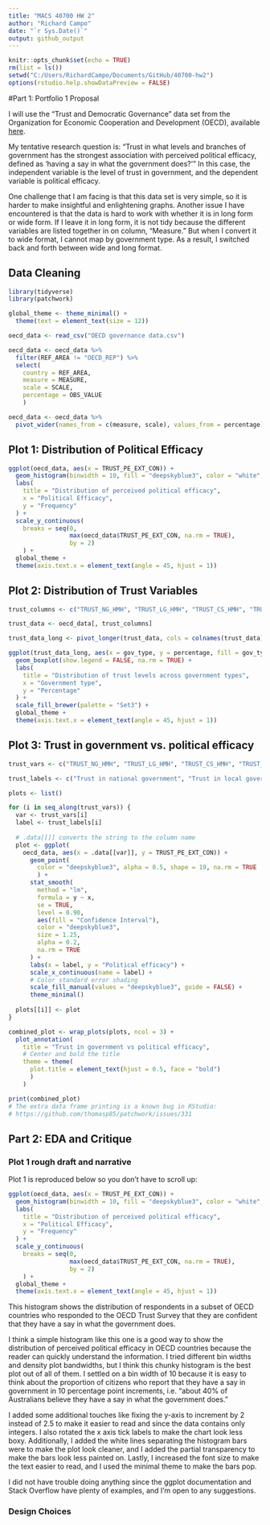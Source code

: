 ```yaml
---
title: "MACS 40700 HW 2"
author: "Richard Campo"
date: "`r Sys.Date()`"
output: github_output
---
```


```r
knitr::opts_chunk$set(echo = TRUE)
rm(list = ls())
setwd("C:/Users/RichardCampo/Documents/GitHub/40700-hw2")
options(rstudio.help.showDataPreview = FALSE)
```

#Part 1: Portfolio 1 Proposal

I will use the "Trust and Democratic Governance" data set from the Organization for Economic Cooperation and Development (OECD), available [here](https://data-explorer.oecd.org/vis?lc=en&fs[0]=Topic%2C1%7CGovernment%23GOV%23%7CGeneral%20government%23GOV_GG%23&pg=0&fc=Topic&bp=true&snb=14&vw=ov&df[ds]=dsDisseminateFinalDMZ&df[id]=DSD_GOV_TDG_SPS_GPC%40DF_GOV_TDG_2023&df[ag]=OECD.GOV.GIP&df[vs]=1.0&pd=%2C&dq=A.......&ly[rw]=REF_AREA&ly[cl]=MEASURE%2CSCALE&to[TIME_PERIOD]=false&lo=5&lom=LASTNPERIODS).

My tentative research question is: "Trust in what levels and branches of government has the strongest association with perceived political efficacy, defined as 'having a say in what the government does?'" In this case, the independent variable is the level of trust in government, and the dependent variable is political efficacy.

One challenge that I am facing is that this data set is very simple, so it is harder to make insightful and enlightening graphs. Another issue I have encountered is that the data is hard to work with whether it is in long form or wide form. If I leave it in long form, it is not tidy because the different variables are listed together in on column, "Measure." But when I convert it to wide format, I cannot map by government type. As a result, I switched back and forth between wide and long format.

## Data Cleaning
```r
library(tidyverse)
library(patchwork)

global_theme <- theme_minimal() +
  theme(text = element_text(size = 12))

oecd_data <- read_csv("OECD governance data.csv")
```

```r
oecd_data <- oecd_data %>%
  filter(REF_AREA != "OECD_REP") %>%
  select(
    country = REF_AREA,
    measure = MEASURE,
    scale = SCALE,
    percentage = OBS_VALUE
    )

oecd_data <- oecd_data %>% 
  pivot_wider(names_from = c(measure, scale), values_from = percentage)
```

## Plot 1: Distribution of Political Efficacy
```r
ggplot(oecd_data, aes(x = TRUST_PE_EXT_CON)) +
  geom_histogram(binwidth = 10, fill = "deepskyblue3", color = "white", alpha = 0.7, na.rm = TRUE) +
  labs(
    title = "Distribution of perceived political efficacy",
    x = "Political Efficacy",
    y = "Frequency"
  ) +
  scale_y_continuous(
    breaks = seq(0,
                 max(oecd_data$TRUST_PE_EXT_CON, na.rm = TRUE), 
                 by = 2)
    ) +
  global_theme +
  theme(axis.text.x = element_text(angle = 45, hjust = 1))
```

## Plot 2: Distribution of Trust Variables
```r
trust_columns <- c("TRUST_NG_HMH", "TRUST_LG_HMH", "TRUST_CS_HMH", "TRUST_LE_HMH", "TRUST_CL_HMH")

trust_data <- oecd_data[, trust_columns]

trust_data_long <- pivot_longer(trust_data, cols = colnames(trust_data), names_to = "gov_type", values_to = "percentage")

ggplot(trust_data_long, aes(x = gov_type, y = percentage, fill = gov_type)) +
  geom_boxplot(show.legend = FALSE, na.rm = TRUE) +
  labs(
    title = "Distribution of trust levels across government types",
    x = "Government type",
    y = "Percentage"
  ) +
  scale_fill_brewer(palette = "Set3") +
  global_theme +
  theme(axis.text.x = element_text(angle = 45, hjust = 1))
```


## Plot 3: Trust in government vs. political efficacy
```r
trust_vars <- c("TRUST_NG_HMH", "TRUST_LG_HMH", "TRUST_CS_HMH", "TRUST_LE_HMH", "TRUST_CL_HMH", "TRUST_DAT_LIK")

trust_labels <- c("Trust in national government", "Trust in local government", "Trust in civil service", "Trust in legislature", "Trust in courts", "Trust government use of data")

plots <- list()

for (i in seq_along(trust_vars)) {
  var <- trust_vars[i]
  label <- trust_labels[i]
  
  # .data[[]] converts the string to the column name
  plot <- ggplot(
    oecd_data, aes(x = .data[[var]], y = TRUST_PE_EXT_CON)) + 
      geom_point(
        color = "deepskyblue3", alpha = 0.5, shape = 19, na.rm = TRUE
        ) + 
      stat_smooth(
        method = "lm",
        formula = y ~ x,
        se = TRUE,
        level = 0.90,
        aes(fill = "Confidence Interval"),
        color = "deepskyblue3",
        size = 1.25,
        alpha = 0.2,
        na.rm = TRUE
      ) + 
      labs(x = label, y = "Political efficacy") + 
      scale_x_continuous(name = label) + 
      # Color standard error shading
      scale_fill_manual(values = "deepskyblue3", guide = FALSE) +
      theme_minimal()
  
  plots[[i]] <- plot
}

combined_plot <- wrap_plots(plots, ncol = 3) +
  plot_annotation(
    title = "Trust in government vs political efficacy", 
    # Center and bold the title 
    theme = theme(
      plot.title = element_text(hjust = 0.5, face = "bold")
      )
    )

print(combined_plot)
# The extra data frame printing is a known bug in RStudio:
# https://github.com/thomasp85/patchwork/issues/331
```

## Part 2: EDA and Critique
### Plot 1 rough draft and narrative
Plot 1 is reproduced below so you don't have to scroll up:
```r
ggplot(oecd_data, aes(x = TRUST_PE_EXT_CON)) +
  geom_histogram(binwidth = 10, fill = "deepskyblue3", color = "white", alpha = 0.7, na.rm = TRUE) +
  labs(
    title = "Distribution of perceived political efficacy",
    x = "Political Efficacy",
    y = "Frequency"
  ) +
  scale_y_continuous(
    breaks = seq(0,
                 max(oecd_data$TRUST_PE_EXT_CON, na.rm = TRUE), 
                 by = 2)
    ) +
  global_theme +
  theme(axis.text.x = element_text(angle = 45, hjust = 1))
```
This histogram shows the distribution of respondents in a subset of OECD countries who responded to the OECD Trust Survey that they are confident that they have a say in what the government does.

I think a simple histogram like this one is a good way to show the distribution of perceived political efficacy in OECD countries because the reader can quickly understand the information. I tried different bin widths and density plot bandwidths, but I think this chunky histogram is the best plot out of all of them. I settled on a bin width of 10 because it is easy to think about the proportion of citizens who report that they have a say in government in 10 percentage point increments, i.e. "about 40% of Australians believe they have a say in what the government does."

I added some additional touches like fixing the y-axis to increment by 2 instead of 2.5 to make it easier to read and since the data contains only integers. I also rotated the x axis tick labels to make the chart look less boxy. Additionally, I added the white lines separating the histogram bars were to make the plot look cleaner, and I added the partial transparency to make the bars look less painted on. Lastly, I increased the font size to make the text easier to read, and I used the minimal theme to make the bars pop.

I did not have trouble doing anything since the ggplot documentation and Stack Overflow have plenty of examples, and I'm open to any suggestions.

### Design Choices

